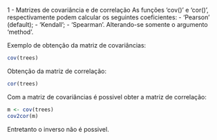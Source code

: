 1 - Matrizes de covariância e de correlação
As funções 'cov()' e 'cor()', respectivamente podem calcular os seguintes coeficientes:
- 'Pearson' (default);
- 'Kendall';
- 'Spearman'.
Alterando-se somente o argumento 'method'.

Exemplo de obtenção da matriz de covariâncias:
```r
cov(trees)
```

Obtenção da matriz de correlação:
```r
cor(trees)
```

Com a matriz de covariâncias é possivel obter a matriz de correlação:
```r
m <- cov(trees)
cov2cor(m)
```
Entretanto o inverso não é possivel.